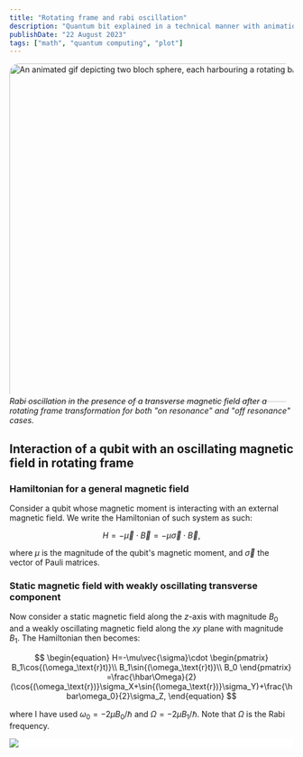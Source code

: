 ```yaml
---
title: "Rotating frame and rabi oscillation"
description: "Quantum bit explained in a technical manner with animation"
publishDate: "22 August 2023"
tags: ["math", "quantum computing", "plot"]
---
```



<div style="align-self: center;">
	<img
		src="/assets/rabi_2blochs.gif"
		alt="An animated gif depicting two bloch sphere, each harbouring a rotating bloch vector according to Rabi oscillation"
		style="margin-bottom:-10px; border-radius: 17px;"
		class="shadow-wo"
		height="600"
		width="900"
		loading="lazy"
		decoding="async"
	></img>
	<span style="font-style: italic; font-weight: 400">
		Rabi oscillation in the presence of a transverse magnetic field after a rotating frame
		transformation for both "on resonance" and "off resonance" cases.
	</span>
</div>

## Interaction of a qubit with an oscillating magnetic field in rotating frame

### Hamiltonian for a general magnetic field

Consider a qubit whose magnetic moment is interacting with an external magnetic field. We write the Hamiltonian of such system as such:

$$
\begin{equation}
H=-\vec{\mu}\cdot\vec{B}=-\mu\vec{\sigma}\cdot\vec{B},
\end{equation}
$$

where $\mu$ is the magnitude of the qubit's magnetic moment, and $\vec{\sigma}$ the vector of Pauli matrices.

### Static magnetic field with weakly oscillating transverse component

Now consider a static magnetic field along the $z$-axis with magnitude $B_0$ and a weakly oscillating magnetic field along the $xy$ plane with magnitude $B_1$. The Hamiltonian then becomes:

$$
\begin{equation}
H=-\mu\vec{\sigma}\cdot
\begin{pmatrix}
B_1\cos{(\omega_\text{r}t)}\\
B_1\sin{(\omega_\text{r}t)}\\
B_0
\end{pmatrix}
=\frac{\hbar\Omega}{2}(\cos{(\omega_\text{r})}\sigma_X+\sin{(\omega_\text{r})}\sigma_Y)+\frac{\hbar\omega_0}{2}\sigma_Z,
\end{equation}
$$

where I have used $\omega_0=-2\mu B_0/\hbar$ and $\Omega=-2\mu B_1/\hbar$. Note that $\Omega$ is the Rabi frequency.

<div class="echarts" style="background-color: white;">
	<img src="/assets/rabi_delta0.gif" loading="lazy" decoding="async" />
</div>
